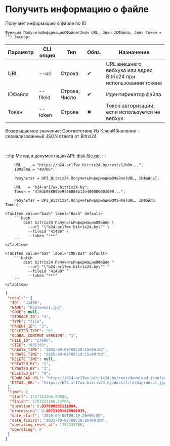 ﻿---
sidebar_position: 3
description: Получить информацию о файле и другие функции для работы с Bitrix24 в Открытом пакете интеграций - бесплатной open-source библиотеке интеграций для 1С:Предприятие 8, OneScript и CLI
keywords: [1C, 1С, 1С:Предприятие, 1С:Предприятие 8.3, API, Интеграция, Сервисы, Обмен, OneScript, CLI, Bitrix24]
---


# Получить информацию о файле
 Получает информацию о файле по ID



`Функция ПолучитьИнформациюОФайле(Знач URL, Знач IDФайла, Знач Токен = "") Экспорт`

  | Параметр | CLI опция | Тип | Обяз. | Назначение |
  |-|-|-|-|-|
  | URL | --url | Строка | &#x2714; | URL внешнего вебхука или адрес Bitrix24 при использовании токена |
  | IDФайла | --fileid | Строка, Число | &#x2714; | Идентификатор файла |
  | Токен | --token | Строка | &#x2716; | Токен авторизации, если используется не вебхук |

  
  Возвращаемое значение:   Соответствие Из КлючИЗначение - сериализованный JSON ответа от Bitrxi24

<br/>

:::tip
Метод в документации API: [disk.file.get](https://dev.1c-bitrix.ru/rest_help/disk/file/disk_file_get.php)
:::
<br/>



```bsl title="Пример использования для 1С:Предприятие/OneScript"
    URL     = "https://b24-ar17wx.bitrix24.by/rest/1/h0m...";
    IDФайла = "40706";

    Результат = OPI_Bitrix24.ПолучитьИнформациюОФайле(URL, IDФайла);

    URL   = "b24-ar17wx.bitrix24.by";
    Токен = "4f8db968006e9f06006b12e400000001000...";

    Результат = OPI_Bitrix24.ПолучитьИнформациюОФайле(URL, IDФайла, Токен);
```
    

 <Tabs>
  
    <TabItem value="bash" label="Bash" default>
        ```bash
            oint bitrix24 ПолучитьИнформациюОФайле \
              --url "\"b24-ar17wx.bitrix24.by\"" \
              --fileid "41490" \
              --token "***"
        ```
    </TabItem>
  
    <TabItem value="bat" label="CMD/Bat" default>
        ```batch
            oint bitrix24 ПолучитьИнформациюОФайле ^
              --url "\"b24-ar17wx.bitrix24.by\"" ^
              --fileid "41490" ^
              --token "***"
        ```
    </TabItem>
</Tabs>


```json title="Результат"
{
 "result": {
  "ID": "41490",
  "NAME": "Картинка1.jpg",
  "CODE": null,
  "STORAGE_ID": "3",
  "TYPE": "file",
  "PARENT_ID": "3",
  "DELETED_TYPE": "0",
  "GLOBAL_CONTENT_VERSION": "1",
  "FILE_ID": "27806",
  "SIZE": "805189",
  "CREATE_TIME": "2025-09-08T09:19:15+00:00",
  "UPDATE_TIME": "2025-09-08T09:19:15+00:00",
  "DELETE_TIME": null,
  "CREATED_BY": "1",
  "UPDATED_BY": "1",
  "DELETED_BY": "0",
  "DOWNLOAD_URL": "https://b24-ar17wx.bitrix24.by/rest/download.json?auth=4bacbe68006e9f06006b12e400000001000007a1234b80201da271a28f81950897523c&token=disk%7CaWQ9NDE0OTAmXz13QUdOekhiam9Hb0oyMms4YTdtdDQweEdGQ3FSdVM1ag%3D%3D%7CImRvd25sb2FkfGRpc2t8YVdROU5ERTBPVEFtWHoxM1FVZE9la2hpYW05SGIwb3lNbXM0WVRkdGREUXdlRWRHUTNGU2RWTTFhZz09fDRiYWNiZTY4MDA2ZTlmMDYwMDZiMTJlNDAwMDAwMDAxMDAwMDA3YTEyMzRiODAyMDFkYTI3MWEyOGY4MTk1MDg5NzUyM2Mi.28JuA%2F3aK5Y6mCGxbu9dOTU26OdxaxERo1yI1HhF19g%3D",
  "DETAIL_URL": "https://b24-ar17wx.bitrix24.by/docs/file/Картинка1.jpg"
 },
 "time": {
  "start": 1757323166.50923,
  "finish": 1757323166.54704,
  "duration": 0.037808895111084,
  "processing": 0.00721001625061035,
  "date_start": "2025-09-08T09:19:26+00:00",
  "date_finish": "2025-09-08T09:19:26+00:00",
  "operating_reset_at": 1757323766,
  "operating": 0
 }
}
```
